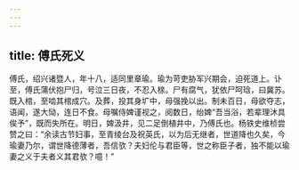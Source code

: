```yaml
---
---
---
```

title: 傅氏死义
---




傅氏，绍兴诸暨人，年十八，适同里章瑜。瑜为苛吏胁军兴期会，迫死道上。讣至，傅氏蒲伏抱尸归，号泣三日夜，不忍入榇。尸有腐气，犹依尸呵琀，曰冀苏。既入棺，至啮其棺成穴。及葬，投其身圹中，母强挽以出。制未百日，母欲夺志，语闻，遂大恸，连日不食。母嘱侍婢谨视之，阅数日，绐婢“吾当浴，若辈理沐具俟予”，既而失所在。明日，婢汲井，见二足倒植井中，乃傅氏也。杨铁史维桢尝赞之曰：“余读古节妇事，至青绫台及祝英氏，以为后无继者，世道降也久矣，今瑜妻乃尔，谓世降德薄者，吾信欤？夫妇伦与君臣等，世之称臣子者，独不能以瑜妻之义于夫者义其君欤？噫！”